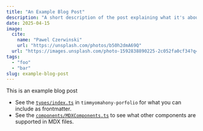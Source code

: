 ```yaml
---
title: "An Example Blog Post"
description: "A short description of the post explaining what it's about"
date: 2025-04-15
image:
  cite:
    name: "Pawel Czerwinski"
    url: "https://unsplash.com/photos/b50h2dmA69Q"
  url: "https://images.unsplash.com/photo-1592838890225-2c052fa0cf34?q=80&w=2940&auto=format&fit=crop&ixlib=rb-4.0.3&ixid=M3wxMjA3fDB8MHxwaG90by1wYWdlfHx8fGVufDB8fHx8fA%3D%3D"
tags:
  - "foo"
  - "bar"
slug: example-blog-post
---
```


This is an example blog post

- See the [`types/index.ts`](https://github.com/timmyomahony/timmyomahony-portfolio/blob/main/src/types/index.ts) in `timmyomahony-porfolio` for what you can include as frontmatter.
- See the [`components/MDXComponents.ts`](https://github.com/timmyomahony/timmyomahony-portfolio/blob/main/src/components/MDXComponent.tsx) to see what other components are supported in MDX files.